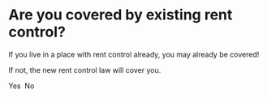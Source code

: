 
# Are you covered by existing rent control?

If you live in a place with rent control already, you may already be covered!

If not, the new rent control law will cover you.

<div>
  <PrimaryButton to="/coverage/not-covered">Yes</PrimaryButton>&nbsp;
  <SecondaryButton to="/coverage/age-check" >No</SecondaryButton>
</div>